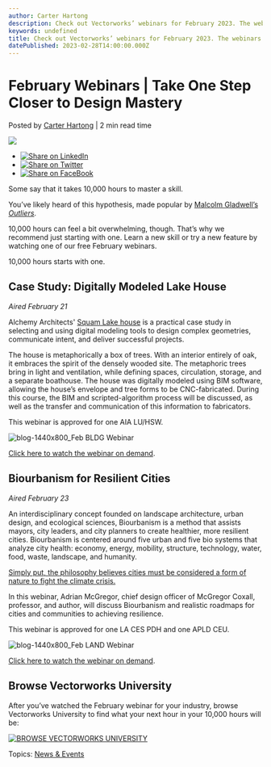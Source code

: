 ```yaml
---
author: Carter Hartong
description: Check out Vectorworks’ webinars for February 2023. The webinars cover a lake house case study and the power of biourbanism.
keywords: undefined
title: Check out Vectorworks’ webinars for February 2023. The webinars cover a lake house case study and the power of biourbanism. 
datePublished: 2023-02-28T14:00:00.000Z
---
```

  

# February Webinars | Take One Step Closer to Design Mastery

 Posted by [Carter Hartong](https://blog.vectorworks.net/author/carter-hartong) | 2 min read time 

![](https://blog.vectorworks.net/hubfs/Blog%20Images/230216_February%20Webinar%20Blog/blog-1440x800_Feb%20LAND%20Webinar.png) 

* [![Share on LinkedIn](https://2659751.fs1.hubspotusercontent-na1.net/hubfs/2659751/michaelDemo/share-LI.png)](http://www.linkedin.com/shareArticle?mini=true&url=https%3A%2F%2Fblog.vectorworks.net%2Fvectorworks-design-webinars-for-february-2023)
* [![Share on Twitter](https://2659751.fs1.hubspotusercontent-na1.net/hubfs/2659751/michaelDemo/share-TW.png)](https://www.twitter.com/share?text=February%20Webinars%20|%20Take%20One%20Step%20Closer%20to%20Design%20Mastery&url=https%3A%2F%2Fblog.vectorworks.net%2Fvectorworks-design-webinars-for-february-2023&via=PMGTweets)
* [![Share on FaceBook](https://2659751.fs1.hubspotusercontent-na1.net/hubfs/2659751/michaelDemo/share-FB.png)](https://www.facebook.com/sharer/sharer.php?u=https%3A%2F%2Fblog.vectorworks.net%2Fvectorworks-design-webinars-for-february-2023)

Some say that it takes 10,000 hours to master a skill.

You’ve likely heard of this hypothesis, made popular by [Malcolm Gladwell’s _Outliers_](https://www.google.com/books/edition/Outliers/ialrgIT41OAC?hl=en&gbpv=1&dq=malcolm+gladwell+10000+hours&printsec=frontcover).

10,000 hours can feel a bit overwhelming, though. That’s why we recommend just starting with one. Learn a new skill or try a new feature by watching one of our free February webinars.

10,000 hours starts with one.

## Case Study: Digitally Modeled Lake House

_Aired February 21_

Alchemy Architects' [Squam Lake house](https://www.archdaily.com/971581/the-design-process-and-off-site-construction-of-alchemys-squam-lake-residence) is a practical case study in selecting and using digital modeling tools to design complex geometries, communicate intent, and deliver successful projects.

The house is metaphorically a box of trees. With an interior entirely of oak, it embraces the spirit of the densely wooded site. The metaphoric trees bring in light and ventilation, while defining spaces, circulation, storage, and a separate boathouse. The house was digitally modeled using BIM software, allowing the house’s envelope and tree forms to be CNC-fabricated. During this course, the BIM and scripted-algorithm process will be discussed, as well as the transfer and communication of this information to fabricators.

This webinar is approved for one AIA LU/HSW.

![blog-1440x800_Feb BLDG Webinar](https://blog.vectorworks.net/hs-fs/hubfs/Blog%20Images/230216_February%20Webinar%20Blog/blog-1440x800_Feb%20BLDG%20Webinar.png?width=1440&height=800&name=blog-1440x800_Feb%20BLDG%20Webinar.png)

[Click here to watch the webinar on demand](https://university.vectorworks.net/course/view.php?id=2490).

## Biourbanism for Resilient Cities

_Aired February 23_

An interdisciplinary concept founded on landscape architecture, urban design, and ecological sciences, Biourbanism is a method that assists mayors, city leaders, and city planners to create healthier, more resilient cities. Biourbanism is centered around five urban and five bio systems that analyze city health: economy, energy, mobility, structure, technology, water, food, waste, landscape, and humanity. 

[Simply put, the philosophy believes cities must be considered a form of nature to fight the climate crisis. ](../../../net/vectorworks/blog/pioneering-biourbanism-using-design-tools.html)

In this webinar, Adrian McGregor, chief design officer of McGregor Coxall, professor, and author, will discuss Biourbanism and realistic roadmaps for cities and communities to achieving resilience.

This webinar is approved for one LA CES PDH and one APLD CEU.

![blog-1440x800_Feb LAND Webinar](https://blog.vectorworks.net/hs-fs/hubfs/Blog%20Images/230216_February%20Webinar%20Blog/blog-1440x800_Feb%20LAND%20Webinar.png?width=1440&height=800&name=blog-1440x800_Feb%20LAND%20Webinar.png)

[Click here to watch the webinar on demand](https://university.vectorworks.net/course/view.php?id=2484).

## Browse Vectorworks University

After you’ve watched the February webinar for your industry, browse Vectorworks University to find what your next hour in your 10,000 hours will be:

[![BROWSE VECTORWORKS UNIVERSITY](https://no-cache.hubspot.com/cta/default/3018241/80cc3a4d-d8da-4e1e-87d3-d9a3e929e246.png)](https://cta-redirect.hubspot.com/cta/redirect/3018241/80cc3a4d-d8da-4e1e-87d3-d9a3e929e246) 

 Topics: [News & Events](https://blog.vectorworks.net/topic/news-events) 

  